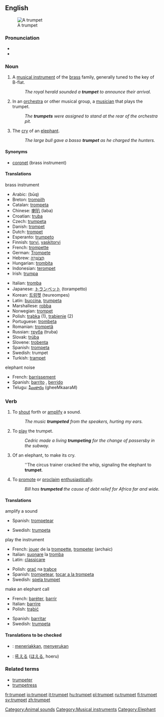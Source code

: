 {{wikipedia}}
==English==
[[Image:Trumpet.jpg|thumb|right|A trumpet]]

===Pronunciation===
*{{IPA|/ˈtrʌmpət/}}
*{{SAMPA|/"trVmp@t/}}

===Noun===
{{en-noun}}

# A [[musical instrument]] of the [[brass]] family, generally tuned to the key of B-flat.
#:''The royal herald sounded a '''trumpet''' to announce their arrival.''
# In an [[orchestra]] or other musical group, a [[musician]] that plays the trumpet.
#:''The '''trumpets''' were assigned to stand at the rear of the orchestra pit.''
# The [[cry]] of an [[elephant]].
#:''The large bull gave a basso '''trumpet''' as he charged the hunters.''

====Synonyms====
*[[coronet]] (brass instrument)

====Translations====
;brass instrument
{{top}}
*Arabic: {{ARchar|[[بوق]]}} (būq)
*Breton: [[trompilh]]
*Catalan: [[trompeta]] {{f}}
*Chinese: [[喇叭]] (laba)
*Croatian: [[truba]] {{f}}
*Czech: [[trumpeta]] {{f}}
*Danish: [[trompet]] {{m}}
*Dutch: [[trompet]] {{f}}
*Esperanto: [[trumpeto]]
*Finnish: [[torvi]], [[vaskitorvi]]
*French: [[trompette]] {{f}}
*German: [[Trompete]] {{f}}
*Hebrew: [[חצוצרה|חֲצוֹצְרָה]] {{f}}
*Hungarian: [[trombita]]
*Indonesian: [[terompet]]
*Irish: [[trumpa]] {{m}}
{{mid}}
*Italian: [[tromba]] {{f}}
*Japanese: [[トランペット]] (torampetto)
*Korean: [[트럼펫]] (teureompes)
*Latin: [[buccina]], [[trumpeta]]
*Marshallese: [[robba]]
*Norwegian: [[trompet]] {{m}}
*Polish: [[trąbka]] {{f}} (1), [[trąbienie]] {{n}} (2)
*Portuguese: [[trombeta]]
*Romanian: [[trompetă]] {{f}}
*Russian: [[труба]] (truba) {{f}}
*Slovak: [[trúba]] {{f}}
*Slovene: [[trobenta]] {{f}}
*Spanish: [[trompeta]] {{f}}
*Swedish: trumpet
*Turkish: [[trampet]]
{{bottom}}

;elephant noise
*French: [[barrissement]]
*Spanish: [[barrito]] {{m}}, [[berrido]] {{m}}
*Telugu: [[ఘీంకారం]] (gheeMkaaraM)

===Verb===
{{en-verb}}
# To [[shout]] forth or [[amplify]] a sound.  <!--is this transitive?-->
#:''The music '''trumpeted''' from the speakers, hurting my ears.''
# To [[play]] the trumpet.
#:''Cedric made a living '''trumpeting''' for the change of passersby in the subway.''
# Of an elephant, to make its cry.
#:''The circus trainer cracked the whip, signaling the elephant to '''trumpet'''.
# To [[promote]] or [[proclaim]] [[enthusiastic]]ally.
#:''Bill has '''trumpeted''' the cause of debt relief for Africa far and wide.''

====Translations====
;amplify a sound
{{top}}
*Spanish: [[trompetear]] 
{{mid}}
*Swedish: [[trumpeta]] 
{{bottom}}

;play the instrument
{{top}}
*French: [[jouer]] de la [[trompette]], [[trompeter]] (archaic)
*Italian: [[suonare]] la [[tromba]]
*Latin: [[classicare]] 
{{mid}}
*Polish: [[grać]] na [[trąbka|trąbce]] 
*Spanish: [[trompetear]], [[tocar a la trompeta]]
*Swedish: [[spela trumpet]] 
{{bottom}}

;make an elephant call
{{top}}
*French: [[baréter]], [[barrir]]
*Italian: [[barrire]]
*Polish: [[trąbić]] 
{{mid}}
*Spanish: [[barritar]] 
*Swedish: [[trumpeta]] 
{{bottom}}

====Translations to be checked====
{{checktrans}}
*{{ttbc|Indonesian}}: [[teriak|meneriakkan]], [[seru|menyerukan]]
*{{ttbc|Japanese}}: [[吼える]] ([[ほえる]], hoeru)

===Related terms===
*[[trumpeter]]
*[[trumpetress]]

[[Category:Animal sounds]]
[[Category:Musical instruments]]
[[Category:Elephant]]

[[fr:trumpet]]
[[io:trumpet]]
[[it:trumpet]]
[[hu:trumpet]]
[[pl:trumpet]]
[[ru:trumpet]]
[[fi:trumpet]]
[[sv:trumpet]]
[[zh:trumpet]]